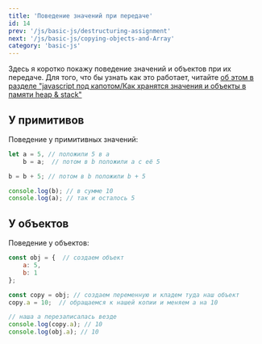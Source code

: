 ```yaml
---
title: 'Поведение значений при передаче'
id: 14
prev: '/js/basic-js/destructuring-assignment'
next: '/js/basic-js/copying-objects-and-Array'
category: 'basic-js'
---
```



Здесь я коротко покажу поведение значений и объектов при их передаче. Для того, что бы узнать как это работает, читайте <span className = 'link_js'> [об этом в разделе "javascript под капотом/Как хранятся значения и объекты в памяти heap & stack"](/content/js/under-the-hood-js/stack-heap) </span> 
## У примитивов ##
Поведение у примитивных значений:
```javaScript
let a = 5, // положили 5 в а 
    b = a;  // потом в b положили a с её 5

b = b + 5; // потом в b положили b + 5

console.log(b); // в сумме 10 
console.log(a); // так и осталось 5
```

## У объектов ##
Поведение у объектов:
```javaScript
const obj = {  // создаем объект
    a: 5,
    b: 1
};

const copy = obj; // создаем переменную и кладем туда наш объект
copy.a = 10;  // обращаемся к нашей копии и меняем a на 10

// наша a перезаписалась везде
console.log(copy.a); // 10
console.log(obj.a); // 10
```
